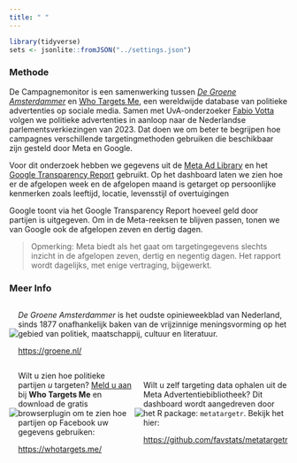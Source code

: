 ```yaml
---
title: " "
---
```


```r
library(tidyverse)
sets <- jsonlite::fromJSON("../settings.json")


```


### Methode



De Campagnemonitor is een samenwerking tussen [_De Groene Amsterdammer_](https://www.groene.nl/) en [Who Targets Me](https://whotargets.me/), een wereldwijde database van politieke advertenties op sociale media. Samen met UvA-onderzoeker [Fabio Votta](https://favstats.eu) volgen we politieke advertenties in aanloop naar de Nederlandse parlementsverkiezingen van 2023. Dat doen we om beter te begrijpen hoe campagnes verschillende targetingmethoden gebruiken die beschikbaar zijn gesteld door Meta en Google.

Voor dit onderzoek hebben we gegevens uit de [Meta Ad Library](https://www.facebook.com/ads/library/) en het [Google Transparency Report](https://transparencyreport.google.com/political-ads/region/NL) gebruikt. Op het dashboard laten we zien hoe er de afgelopen week en de afgelopen maand is getarget op persoonlijke kenmerken zoals leeftijd, locatie, levensstijl of overtuigingen

Google toont via het Google Transparency Report hoeveel geld door partijen is uitgegeven. Om in de Meta-reeksen te blijven passen, tonen we van Google ook de afgelopen zeven en dertig dagen.


> Opmerking: Meta biedt als het gaat om targetingegevens slechts inzicht in de afgelopen zeven, dertig en negentig dagen. Het rapport wordt dagelijks, met enige vertraging, bijgewerkt.



### Meer Info


:::: {style="display: flex; justify-content: center; align-items: center;" }


::: {}
![](degroeneamsterdammer.png)
:::

::: {}
_De Groene Amsterdammer_ is het oudste opinieweekblad van Nederland, sinds 1877 onafhankelijk baken van de vrijzinnige meningsvorming op het gebied van politiek, maatschappij, cultuur en literatuur.

[https://groene.nl/](https://www.groene.nl/)
:::



::::


:::: {style="display: flex; justify-content: center; align-items: center;" }

::: {}
![](wtm_logo_2020.png)
:::

::: {}
Wilt u zien hoe politieke partijen *u* targeten? [Meld u aan](https://whotargets.me/) bij **Who Targets Me** en download de gratis browserplugin om te zien hoe partijen op Facebook uw gegevens gebruiken:

[https://whotargets.me/](https://whotargets.me/)

:::

::: {}
![](metatargetr_logo.png)
:::

::: {}
Wilt u zelf targeting data ophalen uit de Meta Advertentiebibliotheek? Dit dashboard wordt aangedreven door het R package: `metatargetr`. Bekijk het hier:

[https://github.com/favstats/metatargetr](https://github.com/favstats/metatargetr)

:::

::::
